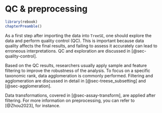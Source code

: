 # QC & preprocessing {#sec-preprocess}

```r
library(rebook)
chapterPreamble()
```

As a first step after importing the data into `TreeSE`, one should explore
the data and perform quality control (QC). This is important because data
quality affects the final results, and failing to assess it accurately can
lead to erroneous interpretations. QC and exploration are discussed in
[@sec-quality-control].

Based on the QC results, researchers usually apply sample and feature
filtering to improve the robustness of the analysis. To focus on a
specific taxonomic rank, data agglomeration is commonly performed.
Filtering and agglomeration are discussed in detail in
[@sec-treese_subsetting] and [@sec-agglomeration].

Data transformations, covered in [@sec-assay-transform], are applied after
filtering. For more information on preprocessing, you can refer to
[@Zhou2023], for instance.
